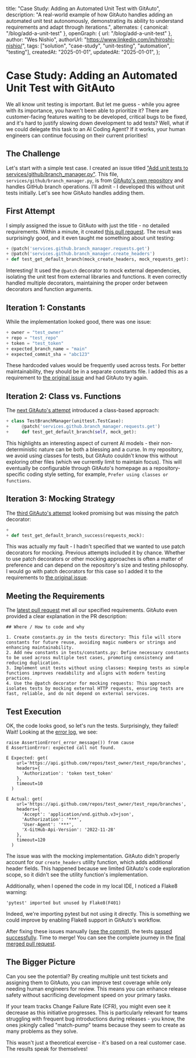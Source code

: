   title: "Case Study: Adding an Automated Unit Test with GitAuto",
  description:
    "A real-world example of how GitAuto handles adding an automated unit test autonomously, demonstrating its ability to understand requirements and adapt through iterations.",
  alternates: { canonical: "/blog/add-a-unit-test" },
  openGraph: { url: "/blog/add-a-unit-test" },
  author: "Wes Nishio",
  authorUrl: "https://www.linkedin.com/in/hiroshi-nishio/",
  tags: ["solution", "case-study", "unit-testing", "automation", "testing"],
  createdAt: "2025-01-01",
  updatedAt: "2025-01-01",
};

# Case Study: Adding an Automated Unit Test with GitAuto

We all know unit testing is important. But let me guess - while you agree with its importance, you haven't been able to prioritize it? There are customer-facing features waiting to be developed, critical bugs to be fixed, and it's hard to justify slowing down development to add tests? Well, what if we could delegate this task to an AI Coding Agent? If it works, your human engineers can continue focusing on their current priorities!

## The Challenge

Let's start with a simple test case. I created an issue titled ["Add unit tests to services/github/branch_manager.py"](https://github.com/gitautoai/gitauto/issues/440). This file, `services/github/branch_manager.py`, is from [GitAuto's own repository](https://github.com/gitautoai/gitauto) and handles GitHub branch operations. I'll admit - I developed this without unit tests initially. Let's see how GitAuto handles adding them.

## First Attempt

I simply assigned the issue to GitAuto with just the title - no detailed requirements. Within a minute, it created [this pull request](https://github.com/gitautoai/gitauto/pull/441/files). The result was surprisingly good, and it even taught me something about unit testing:

```diff:tests/services/github/test_branch_manager.py
+ @patch('services.github.branch_manager.requests.get')
+ @patch('services.github.branch_manager.create_headers')
+ def test_get_default_branch(mock_create_headers, mock_requests_get):
```

Interesting! It used the `@patch` decorator to mock external dependencies, isolating the unit test from external libraries and functions. It even correctly handled multiple decorators, maintaining the proper order between decorators and function arguments.

## Iteration 1: Constants

While the implementation looked good, there was one issue:

```diff:tests/constants.py
+ owner = "test_owner"
+ repo = "test_repo"
+ token = "test_token"
+ expected_branch_name = "main"
+ expected_commit_sha = "abc123"
```

These hardcoded values would be frequently used across tests. For better maintainability, they should be in a separate constants file. I added this as a requirement to [the original issue](https://github.com/gitautoai/gitauto/issues/440) and had GitAuto try again.

## Iteration 2: Class vs. Functions

The [next GitAuto's attempt](https://github.com/gitautoai/gitauto/pull/443/files) introduced a class-based approach:

```diff:tests/services/github/test_branch_manager.py
+ class TestBranchManager(unittest.TestCase):
+     @patch('services.github.branch_manager.requests.get')
+     def test_get_default_branch(self, mock_get):
```

This highlights an interesting aspect of current AI models - their non-deterministic nature can be both a blessing and a curse. In my repository, we avoid using classes for tests, but GitAuto couldn't know this without exploring other files (which we currently limit to maintain focus). This will eventually be configurable through GitAuto's homepage as a repository-specific coding style setting, for example, `Prefer using classes or functions`.

## Iteration 3: Mocking Strategy

The [third GitAuto's attempt](https://github.com/gitautoai/gitauto/pull/444/files) looked promising but was missing the patch decorator:

```diff:tests/services/github/test_branch_manager.py
+
+ def test_get_default_branch_success(requests_mock):
```

This was actually my fault - I hadn't specified that we wanted to use patch decorators for mocking. Previous attempts included it by chance. Whether to use patch decorators or other mocking approaches is often a matter of preference and can depend on the repository's size and testing philosophy. I would go with patch decorators for this case so I added it to the requirements to [the original issue](https://github.com/gitautoai/gitauto/issues/440).

## Meeting the Requirements

The [latest pull request](https://github.com/gitautoai/gitauto/pull/446/files) met all our specified requirements. GitAuto even provided a clear explanation in the PR description:

```plaintext
## Where / How to code and why

1. Create constants.py in the tests directory: This file will store constants for future reuse, avoiding magic numbers or strings and enhancing maintainability.
2. Add new constants in tests/constants.py: Define necessary constants to be used across multiple test cases, promoting consistency and reducing duplication.
3. Implement unit tests without using classes: Keeping tests as simple functions improves readability and aligns with modern testing practices.
4. Use the @patch decorator for mocking requests: This approach isolates tests by mocking external HTTP requests, ensuring tests are fast, reliable, and do not depend on external services.
```

## Test Execution

OK, the code looks good, so let's run the tests. Surprisingly, they failed! Wait! Looking at the [error log](https://github.com/gitautoai/gitauto/actions/runs/12570821948/job/35041040734), we see:

```plaintext
raise AssertionError(_error_message()) from cause
E AssertionError: expected call not found.

E Expected: get(
    url='https://api.github.com/repos/test_owner/test_repo/branches',
    headers={
      'Authorization': 'token test_token'
    },
    timeout=10
  )

E Actual: get(
    url='https://api.github.com/repos/test_owner/test_repo/branches',
    headers={
      'Accept': 'application/vnd.github.v3+json',
      'Authorization': '***',
      'User-Agent': '***',
      'X-GitHub-Api-Version': '2022-11-28'
    },
    timeout=120
  )
```

The issue was with the mocking implementation. GitAuto didn't properly account for our `create_headers` utility function, which adds additional header fields. This happened because we limited GitAuto's code exploration scope, so it didn't see the utility function's implementation.

Additionally, when I opened the code in my local IDE, I noticed a Flake8 warning:

```plaintext
'pytest' imported but unused by Flake8(F401)
```

Indeed, we're importing pytest but not using it directly. This is something we could improve by enabling Flake8 support in GitAuto's workflow.

After fixing these issues manually ([see the commit](https://github.com/gitautoai/gitauto/pull/446/commits/fb9b33edc2fc2bf2e9b6b45d8e138563298b8369)), the tests [passed successfully](https://github.com/gitautoai/gitauto/actions/runs/12571075555/job/35041570883?pr=446). Time to merge! You can see the complete journey in the [final merged pull request](https://github.com/gitautoai/gitauto/pull/446).

## The Bigger Picture

Can you see the potential? By creating multiple unit test tickets and assigning them to GitAuto, you can improve test coverage while only needing human engineers for review. This means you can enhance release safety without sacrificing development speed on your primary tasks.

If your team tracks Change Failure Rate (CFR), you might even see it decrease as this initiative progresses. This is particularly relevant for teams struggling with frequent bug introductions during releases - you know, the ones jokingly called "match-pump" teams because they seem to create as many problems as they solve.

This wasn't just a theoretical exercise - it's based on a real customer case. The results speak for themselves!
